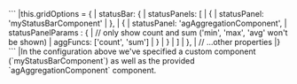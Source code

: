 <framework-specific-section frameworks="vue">
```
|this.gridOptions = {
|    statusBar: {
|        statusPanels: [
|            {
|                statusPanel: 'myStatusBarComponent'
|            },
|            {
|                statusPanel: 'agAggregationComponent',
|                statusPanelParams : {
|                    // only show count and sum ('min', 'max', 'avg' won't be shown)
|                    aggFuncs: ['count', 'sum']
|                }
|            }
|        ]
|    },
|    // ...other properties
|}
```
</framework-specific-section>

<framework-specific-section frameworks="vue">
|In the configuration above we've specified a custom component (`myStatusBarComponent`) as well as the provided `agAggregationComponent` component.
</framework-specific-section>
